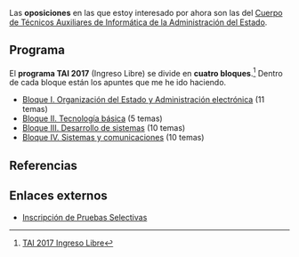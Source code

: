{{headernoindex|1=Oposiciones}}
{{oposiciones}}

Las '''oposiciones''' en las que estoy interesado por ahora son las del [https://sede.inap.gob.es/tai Cuerpo de Técnicos Auxiliares de Informática de la Administración del Estado].

== Programa ==

El '''programa TAI 2017''' (Ingreso Libre) se divide en '''cuatro bloques'''.<ref>[https://sede.inap.gob.es/tai-2017-ingreso-libre TAI 2017 Ingreso Libre]</ref> Dentro de cada bloque están los apuntes que me he ido haciendo.

* [[programa2017-bloque1|Bloque I. Organización del Estado y Administración electrónica]] (11 temas)
* [[programa2017-bloque2|Bloque II. Tecnología básica]] (5 temas)
* [[programa2017-bloque3|Bloque III. Desarrollo de sistemas]] (10 temas)
* [[programa2017-bloque4|Bloque IV. Sistemas y comunicaciones]] (10 temas)

<!--
Cosas a hacer:
* Revisar exámenes anteriores y ver qué temas salen y con qué frecuencia, de los 4 bloques. Generar un temario en base al programa y profundizar en base al análisis de los exámenes.
* Usar tanto recursos web como apuntes o libros de la carrera.

otros textos:

dependencia, violencia de genero, defensor del pueblo, ens (esquema nacional de seguridad), eni (esquema nacional de interoperabilidad), las normas tecnicas de interoperabilidad, 39/2015, 40/2015, reglamento europeo de proteccion de datos

-->

== Referencias ==
{{reflist}}
{{reflist-end}}

== Enlaces externos ==

* [https://ips.redsara.es/IPSC/action/secure/buscarConvocatorias.do Inscripción de Pruebas Selectivas]

{{oposiciones}}
{{footer}}
